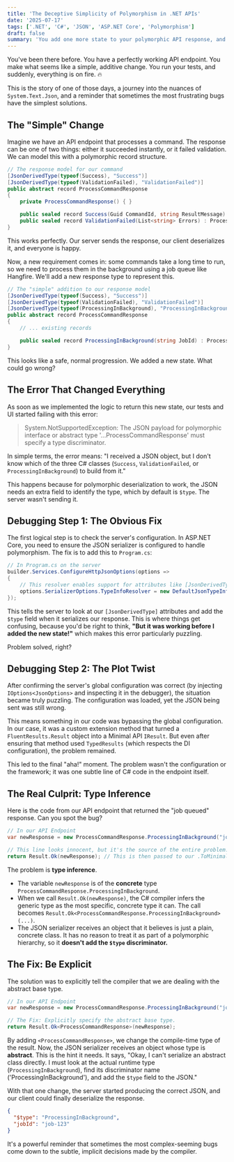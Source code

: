 ```yaml
---
title: 'The Deceptive Simplicity of Polymorphism in .NET APIs'
date: '2025-07-17'
tags: ['.NET', 'C#', 'JSON', 'ASP.NET Core', 'Polymorphism']
draft: false
summary: 'You add one more state to your polymorphic API response, and suddenly everything breaks. This is the story of a subtle bug, a frustrating debugging session, and the one line of code that fixed it all.'
---
```


You've been there before. You have a perfectly working API endpoint. You make what seems like a simple, additive change. You run your tests, and suddenly, everything is on fire. 🔥

This is the story of one of those days, a journey into the nuances of `System.Text.Json`, and a reminder that sometimes the most frustrating bugs have the simplest solutions.

## The "Simple" Change

Imagine we have an API endpoint that processes a command. The response can be one of two things: either it succeeded instantly, or it failed validation. We can model this with a polymorphic record structure.

```csharp
// The response model for our command
[JsonDerivedType(typeof(Success), "Success")]
[JsonDerivedType(typeof(ValidationFailed), "ValidationFailed")]
public abstract record ProcessCommandResponse
{
    private ProcessCommandResponse() { }

    public sealed record Success(Guid CommandId, string ResultMessage) : ProcessCommandResponse;
    public sealed record ValidationFailed(List<string> Errors) : ProcessCommandResponse;
}
````

This works perfectly. Our server sends the response, our client deserializes it, and everyone is happy.

Now, a new requirement comes in: some commands take a long time to run, so we need to process them in the background using a job queue like Hangfire. We'll add a new response type to represent this.

```csharp
// The "simple" addition to our response model
[JsonDerivedType(typeof(Success), "Success")]
[JsonDerivedType(typeof(ValidationFailed), "ValidationFailed")]
[JsonDerivedType(typeof(ProcessingInBackground), "ProcessingInBackground")] // Our new state
public abstract record ProcessCommandResponse
{
    // ... existing records

    public sealed record ProcessingInBackground(string JobId) : ProcessCommandResponse;
}
```

This looks like a safe, normal progression. We added a new state. What could go wrong?

## The Error That Changed Everything

As soon as we implemented the logic to return this new state, our tests and UI started failing with this error:

> System.NotSupportedException: The JSON payload for polymorphic interface or abstract type '...ProcessCommandResponse' must specify a type discriminator.

In simple terms, the error means: "I received a JSON object, but I don't know which of the three C\# classes (`Success`, `ValidationFailed`, or `ProcessingInBackground`) to build from it."

This happens because for polymorphic deserialization to work, the JSON needs an extra field to identify the type, which by default is `$type`. The server wasn't sending it.

## Debugging Step 1: The Obvious Fix

The first logical step is to check the server's configuration. In ASP.NET Core, you need to ensure the JSON serializer is configured to handle polymorphism. The fix is to add this to `Program.cs`:

```csharp
// In Program.cs on the server
builder.Services.ConfigureHttpJsonOptions(options =>
{
    // This resolver enables support for attributes like [JsonDerivedType]
    options.SerializerOptions.TypeInfoResolver = new DefaultJsonTypeInfoResolver();
});
```

This tells the server to look at our `[JsonDerivedType]` attributes and add the `$type` field when it serializes our response. This is where things get confusing, because you'd be right to think, **"But it was working before I added the new state\!"** which makes this error particularly puzzling.

Problem solved, right?

## Debugging Step 2: The Plot Twist

After confirming the server's global configuration was correct (by injecting `IOptions<JsonOptions>` and inspecting it in the debugger), the situation became truly puzzling. The configuration was loaded, yet the JSON being sent was still wrong.

This means something in our code was bypassing the global configuration. In our case, it was a custom extension method that turned a `FluentResults.Result` object into a Minimal API `IResult`. But even after ensuring that method used `TypedResults` (which respects the DI configuration), the problem remained.

This led to the final "aha\!" moment. The problem wasn't the configuration or the framework; it was one subtle line of C\# code in the endpoint itself.

## The Real Culprit: Type Inference

Here is the code from our API endpoint that returned the "job queued" response. Can you spot the bug?

```csharp
// In our API Endpoint
var newResponse = new ProcessCommandResponse.ProcessingInBackground("job-123");

// This line looks innocent, but it's the source of the entire problem.
return Result.Ok(newResponse); // This is then passed to our .ToMinimalApiResult() helper
```

The problem is **type inference**.

  - The variable `newResponse` is of the **concrete** type `ProcessCommandResponse.ProcessingInBackground`.
  - When we call `Result.Ok(newResponse)`, the C\# compiler infers the generic type as the most specific, concrete type it can. The call becomes `Result.Ok<ProcessCommandResponse.ProcessingInBackground>(...)`.
  - The JSON serializer receives an object that it believes is just a plain, concrete class. It has no reason to treat it as part of a polymorphic hierarchy, so it **doesn't add the `$type` discriminator.**

## The Fix: Be Explicit

The solution was to explicitly tell the compiler that we are dealing with the abstract base type.

```csharp
// In our API Endpoint
var newResponse = new ProcessCommandResponse.ProcessingInBackground("job-123");

// The Fix: Explicitly specify the abstract base type.
return Result.Ok<ProcessCommandResponse>(newResponse);
```

By adding `<ProcessCommandResponse>`, we change the compile-time type of the result. Now, the JSON serializer receives an object whose type is **abstract**. This is the hint it needs. It says, "Okay, I can't serialize an abstract class directly. I must look at the actual runtime type (`ProcessingInBackground`), find its discriminator name ('ProcessingInBackground'), and add the `$type` field to the JSON."

With that one change, the server started producing the correct JSON, and our client could finally deserialize the response.

```json
{
  "$type": "ProcessingInBackground",
  "jobId": "job-123"
}
```

It's a powerful reminder that sometimes the most complex-seeming bugs come down to the subtle, implicit decisions made by the compiler.
